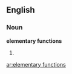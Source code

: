 ==English==

===Noun===
'''elementary functions'''

# {{plural of|elementary function}}

[[ar:elementary functions]]